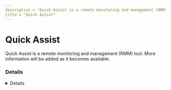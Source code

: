 ```yaml
---
description = "Quick Assist is a remote monitoring and management (RMM) tool. More information will be added as it becomes available."
title = "Quick Assist"
---
```




# Quick Assist

Quick Assist is a remote monitoring and management (RMM) tool. More information will be added as it becomes available.

### Details
<Details author={""}
         category={""}
         created={""}
         website={""}
         lastModified={""}
         privileges={""}
         free={ false }
         verification={ false }
/>

#### Installation Paths
<Card code={ ["quickassist.exe"] }/>





### Forensic Artifacts




#### Network Artifacts
<EuiSpacer size="xl"/>
<NetworkArtifactsTable data={ [{"Description": "Known remote domains", "Domains": ["*.support.services.microsoft.com"], "Ports": []}] }/>




### Detections
- Detects potential network activity of Quick Assist RMM tool
  - [Sigma Rule](https://github.com/magicsword-io/LOLRMM/blob/main/detections/sigma/quick_assist_network_sigma.yml)
- Detects potential processes activity of Quick Assist RMM tool
  - [Sigma Rule](https://github.com/magicsword-io/LOLRMM/blob/main/detections/sigma/quick_assist_processes_sigma.yml)


